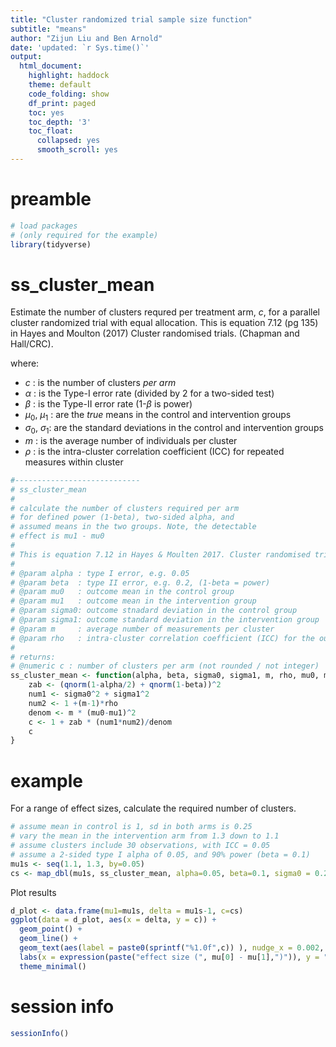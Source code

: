 ```yaml
---
title: "Cluster randomized trial sample size function"
subtitle: "means"
author: "Zijun Liu and Ben Arnold"
date: 'updated: `r Sys.time()`'
output:
  html_document:
    highlight: haddock
    theme: default
    code_folding: show
    df_print: paged
    toc: yes
    toc_depth: '3'
    toc_float:
      collapsed: yes
      smooth_scroll: yes
---
```


# preamble
```r
# load packages 
# (only required for the example) 
library(tidyverse)

```

# ss_cluster_mean

Estimate the number of clusters requred per treatment arm, $c$, for a parallel cluster randomized trial with equal allocation. This is equation 7.12 (pg 135) in Hayes and Moulton (2017) Cluster randomised trials. (Chapman and Hall/CRC).

\begin{equation}
c = 1 + \left( z_{\alpha/2} + z_\beta \right)^2 \frac{(\sigma_0^2 + \sigma_1^2) \times \left[ 1 + (m-1)\rho \right]}{m(\mu_0 - \mu_1)^2}
\end{equation}

where:

* $c$ : is the number of clusters _per arm_
* $\alpha$ : is the Type-I error rate (divided by 2 for a two-sided test)
* $\beta$ : is the Type-II error rate (1-$\beta$ is power)
* $\mu_0$, $\mu_1$ : are the _true_ means in the control and intervention groups
* $\sigma_0$, $\sigma_1$: are the standard deviations in the control and intervention groups
* $m$ : is the average number of individuals per cluster
* $\rho$ : is the intra-cluster correlation coefficient (ICC) for repeated measures within cluster

```r
#----------------------------
# ss_cluster_mean
#
# calculate the number of clusters required per arm 
# for defined power (1-beta), two-sided alpha, and
# assumed means in the two groups. Note, the detectable
# effect is mu1 - mu0
#
# This is equation 7.12 in Hayes & Moulten 2017. Cluster randomised trials.
#
# @param alpha : type I error, e.g. 0.05
# @param beta  : type II error, e.g. 0.2, (1-beta = power)
# @param mu0   : outcome mean in the control group
# @param mu1   : outcome mean in the intervention group
# @param sigma0: outcome stnadard deviation in the control group
# @param sigma1: outcome standard deviation in the intervention group
# @param m     : average number of measurements per cluster
# @param rho   : intra-cluster correlation coefficient (ICC) for the outcome
#
# returns: 
# @numeric c : number of clusters per arm (not rounded / not integer)
ss_cluster_mean <- function(alpha, beta, sigma0, sigma1, m, rho, mu0, mu1) {
    zab <- (qnorm(1-alpha/2) + qnorm(1-beta))^2
    num1 <- sigma0^2 + sigma1^2
    num2 <- 1 +(m-1)*rho
    denom <- m * (mu0-mu1)^2
    c <- 1 + zab * (num1*num2)/denom
    c
}

```

# example

For a range of effect sizes, calculate the required number of clusters.

```r
# assume mean in control is 1, sd in both arms is 0.25
# vary the mean in the intervention arm from 1.3 down to 1.1
# assume clusters include 30 observations, with ICC = 0.05
# assume a 2-sided type I alpha of 0.05, and 90% power (beta = 0.1)
mu1s <- seq(1.1, 1.3, by=0.05)
cs <- map_dbl(mu1s, ss_cluster_mean, alpha=0.05, beta=0.1, sigma0 = 0.25, sigma1 = 0.25, m=30, rho=0.05, mu0=1)

```

Plot results

```r
d_plot <- data.frame(mu1=mu1s, delta = mu1s-1, c=cs)
ggplot(data = d_plot, aes(x = delta, y = c)) +
  geom_point() +
  geom_line() +
  geom_text(aes(label = paste0(sprintf("%1.0f",c)) ), nudge_x = 0.002, nudge_y = 0.5) +
  labs(x = expression(paste("effect size (", mu[0] - mu[1],")")), y = "clusters per arm (c)") +
  theme_minimal()
```
  

# session info
```r
sessionInfo()
```